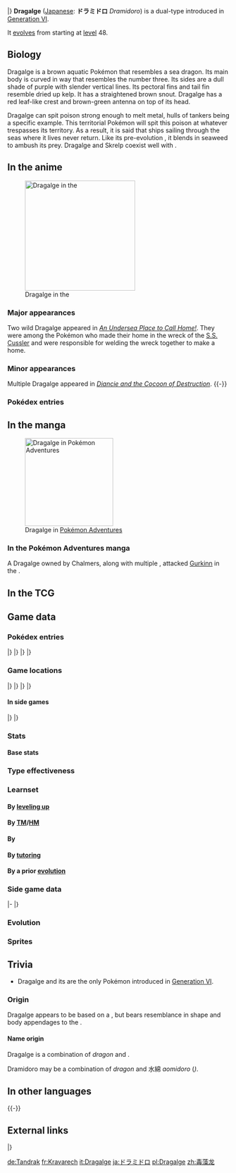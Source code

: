 {{PokémonPrevNext/Head|type=Poison|type2=Dragon}}
{{PokémonPrevNext/Pokémon|type=Poison|prevnum=690|prev=Skrelp|nextnum=692|next=Clauncher}}
|}
{{Pokémon Infobox
|name=Dragalge
|jname=ドラミドロ
|jtranslit=Doramidoro
|tmname=Dramidoro
|category=Mock Kelp
|typebox=1
|type1=Poison
|type2=Dragon
|abilityn=d
|ability1=Poison Point
|ability2=Poison Touch
|abilityd=Adaptability
|ndex=691
|karea=Coastal
|kdex=031
|height-ftin=5'11"
|height-m=1.8
|weight-lbs=179.7	
|weight-kg=81.5
|egggroupn=2
|egggroup1=Water 1
|egggroup2=Dragon
|gendercode=127
|eggcycles=20
|evtotal=2
|evsd=2
|expyield=173
|lv100exp=1,000,000
|color=Brown
|catchrate=55
|body=05
|pokefordex=dragalge
|generation=6
|friendship=70
}}
'''Dragalge''' ([[List of Japanese Pokémon names|Japanese]]: '''ドラミドロ''' ''Dramidoro'') is a dual-type {{2t|Poison|Dragon}} {{OBP|Pokémon|species}} introduced in [[Generation VI]].

It [[evolution|evolves]] from {{p|Skrelp}} starting at [[level]] 48.

==Biology==
Dragalge is a brown aquatic Pokémon that resembles a sea dragon. Its main body is curved in way that resembles the number three. Its sides are a dull shade of purple with slender vertical lines. Its pectoral fins and tail fin resemble dried up kelp. It has a straightened brown snout. Dragalge has a red leaf-like crest and brown-green antenna on top of its head.

Dragalge can spit poison strong enough to melt metal, hulls of tankers being a specific example. This territorial Pokémon will spit this poison at whatever trespasses its territory. As a result, it is said that ships sailing through the seas where it lives never return. Like its pre-evolution {{p|Skrelp}}, it blends in seaweed to ambush its prey. Dragalge and Skrelp coexist well with {{p|Dhelmise}}.

==In the anime==
[[File:Dragalge anime.png|thumb|250px|left|Dragalge in the {{pkmn|anime}}]]
===Major appearances===
Two wild Dragalge appeared in ''[[XY024|An Undersea Place to Call Home!]]''. They were among the Pokémon who made their home in the wreck of the [[S.S. Cussler]] and were responsible for welding the wreck together to make a home.

===Minor appearances===
Multiple Dragalge appeared in ''[[M17|Diancie and the Cocoon of Destruction]]''.
{{-}}
===Pokédex entries===
{{Animedexheader|Kalos}}
{{Animedexbody|XY024|Dragalge|Ash's Pokédex|Dragalge, the Mock Kelp Pokémon, and the evolved form of Skrelp. Dragalge look very much like drifting kelp when they're swimming with the current.}}
{{Animedexfooter/Pokémon|''XY''|Kalos}}

==In the manga==
[[File:Chalmers Adventures.png|thumb|right|200px|Dragalge in [[Pokémon Adventures]]]]
===In the Pokémon Adventures manga===
A Dragalge owned by {{tc|Team Flare Admin}} Chalmers, along with multiple {{p|Skrelp}}, attacked [[Gurkinn]] in the {{chap|X & Y}}.

==In the TCG==
{{main|Dragalge (TCG)}}

==Game data==
===Pokédex entries===
{{Dex/Header|type=poison|type2=dragon}}
{{Dex/NA|gen=VI}}
{{Dex/Gen|gen=VI}}
{{Dex/Entry1|v=X|t=FFF|entry=Their poison is strong enough to eat through the hull of a tanker, and they spit it indiscriminately at anything that enters their territory.}}
{{Dex/Entry1|v=Y|entry=Tales are told of ships that wander into seas where Dragalge live, never to return.}}
{{Dex/Entry1|v=Omega Ruby|t=FFF|entry=Their poison is strong enough to eat through the hull of a tanker, and they spit it indiscriminately at anything that enters their territory.}}
{{Dex/Entry1|v=Alpha Sapphire|t=FFF|entry=Tales are told of ships that wander into seas where Dragalge live, never to return.}}
|}
|}
{{Dex/Gen|gen=VII}}
{{Dex/Entry1|v=Ultra Sun|entry=This vicious Pokémon sprays a poisonous liquid on opponents that come near. For whatever reason, it gets along really well with Dhelmise.}}
{{Dex/Entry1|v=Ultra Moon|entry=It blends in with seaweed to ambush its prey and then takes them down with a poisonous liquid strong enough to melt metal.}}
|}
|}
{{Dex/Footer}}

===Game locations===
{{Availability/Header|type=poison|type2=dragon}}
{{Availability/NA|gen=VI}}
{{Availability/Gen|gen=VI}}
{{Availability/Entry1/None|1|v=X}}
{{Availability/Entry1|1|v=Y|area={{rt|8|Kalos}}, [[Ambrette Town]], [[Cyllage City]] ({{DL|Fishing|Super Rod}})}}
{{Availability/Entry1|1|v=Omega Ruby|t=FFF|area=[[Evolution|Evolve]] {{p|Skrelp}}}}
{{Availability/Entry1/None|1|v=Alpha Sapphire}}
|}
|}
{{Availability/Gen|gen=VII}}
{{Availability/Entry2/None|v=Sun|v2=Moon}}
{{Availability/Entry1/None|v=Ultra Sun}}
{{Availability/Entry1|v=Ultra Moon|area=[[Poni Breaker Coast]] ([[Ambush encounter]])}}
|}
|}
{{Availability/Footer}}

====In side games====
{{Availability/Header|type=Poison|type2=Dragon}}
{{Availability/NA|gen=VI}}
{{Availability/Gen|gen=VI}}
{{Availability/Entry1|1|v=Battle Trozei|color={{defense color}}|area=[[Mountain of Order#Stage 3|Mountain of Order: Stage 3]]}}
{{Availability/Entry1|1|v=Shuffle|color={{beauty color}}|area=[[Violeta Palace|Violeta Palace: Stage 370]]}}
{{Availability/Entry1|1|v=Rumble World|color={{fire color}}|area=[[Starlight Islands#Upside-Down Island|Starlight Islands: Upside-Down Island]] <small>(Center Boss, Back)</small>}}
|}
|}
{{Availability/Footer}}

===Stats===
====Base stats====
{{BaseStats
|type=Poison
|type2=Dragon
|HP=65
|Attack=75
|Defense=90
|SpAtk=97
|SpDef=123
|Speed=44}}

===Type effectiveness===
{{TypeEffectiveness
|type1=Poison
|type2=Dragon
|Normal=100
|Flying=100
|Fighting=50
|Ground=200
|Rock=100
|Bug=50
|Poison=50
|Ghost=100
|Steel=100
|Fire=50
|Grass=25
|Electric=50
|Psychic=200
|Water=50
|Ice=200
|Dragon=200
|Dark=100
|Fairy=100}}

===Learnset===
====By [[Level|leveling up]]====
{{learnlist/levelh/7|Dragalge|Poison|Dragon|6}}
{{learnlist/level7|1|Twister|Dragon|Special|40|100|20||'''}}
{{learnlist/level7|1|Dragon Tail|Dragon|Physical|60|90|10||'''}}
{{learnlist/level7|1|Tackle|Normal|Physical|40|100|35}}
{{learnlist/level7|1|Smokescreen|Normal|Status|&mdash;|100|20}}
{{learnlist/level7|1|Water Gun|Water|Special|40|100|25}}
{{learnlist/level7|1|Feint Attack|Dark|Physical|60|&mdash;|20}}
{{learnlist/level7|{{tt|Evo.|Learned upon evolving}}|Twister|Dragon|Special|40|100|20||'''}}
{{learnlist/level7|5|Feint Attack|Dark|Physical|60|&mdash;|20}}
{{learnlist/level7|9|Tail Whip|Normal|Status|&mdash;|100|30}}
{{learnlist/level7|12|Bubble|Water|Special|40|100|30}}
{{learnlist/level7|15|Acid|Poison|Special|40|100|30||'''}}
{{learnlist/level7|19|Camouflage|Normal|Status|&mdash;|&mdash;|20}}
{{learnlist/level7|23|Poison Tail|Poison|Physical|50|100|25||'''}}
{{learnlist/level7|25|Water Pulse|Water|Special|60|100|20}}
{{learnlist/level7|28|Double Team|Normal|Status|&mdash;|&mdash;|15}}
{{learnlist/level7|32|Toxic|Poison|Status|&mdash;|90|10}}
{{learnlist/level7|35|Aqua Tail|Water|Physical|90|90|10}}
{{learnlist/level7|38|Sludge Bomb|Poison|Special|90|100|10||'''}}
{{learnlist/level7|42|Hydro Pump|Water|Special|110|80|5}}
{{learnlist/level7|53|Dragon Pulse|Dragon|Special|85|100|10||'''}}
{{learnlist/level7|59|Dragon Tail|Dragon|Physical|60|90|10||'''}}
{{learnlist/levelf/7|Dragalge|Poison|Dragon|6}}

====By [[TM]]/[[HM]]====
{{learnlist/tmh/7|Dragalge|Poison|Dragon|6}}
{{learnlist/tm7|TM06|Toxic|Poison|Status|&mdash;|90|10}}
{{learnlist/tm7|TM07|Hail|Ice|Status|&mdash;|&mdash;|10}}
{{learnlist/tm7|TM09|Venoshock|Poison|Special|65|100|10||'''}}
{{learnlist/tm7|TM10|Hidden Power|Normal|Special|60|100|15}}
{{learnlist/tm7|TM15|Hyper Beam|Normal|Special|150|90|5}}
{{learnlist/tm7|TM17|Protect|Normal|Status|&mdash;|&mdash;|10}}
{{learnlist/tm7|TM18|Rain Dance|Water|Status|&mdash;|&mdash;|5}}
{{learnlist/tm7|TM21|Frustration|Normal|Physical|&mdash;|100|20}}
{{learnlist/tm7|TM24|Thunderbolt|Electric|Special|90|100|15}}
{{learnlist/tm7|TM25|Thunder|Electric|Special|110|70|10}}
{{learnlist/tm7|TM27|Return|Normal|Physical|&mdash;|100|20}}
{{learnlist/tm7|TM30|Shadow Ball|Ghost|Special|80|100|15}}
{{learnlist/tm7|TM32|Double Team|Normal|Status|&mdash;|&mdash;|15}}
{{learnlist/tm7|TM34|Sludge Wave|Poison|Special|95|100|10||'''}}
{{learnlist/tm7|TM36|Sludge Bomb|Poison|Special|90|100|10||'''}}
{{learnlist/tm7|TM42|Facade|Normal|Physical|70|100|20}}
{{learnlist/tm7|TM44|Rest|Psychic|Status|&mdash;|&mdash;|10}}
{{learnlist/tm7|TM45|Attract|Normal|Status|&mdash;|100|15}}
{{learnlist/tm7|TM48|Round|Normal|Special|60|100|15}}
{{learnlist/tm7|TM52|Focus Blast|Fighting|Special|120|70|5}}
{{learnlist/tm7|TM55|Scald|Water|Special|80|100|15}}
{{learnlist/tm7|TM68|Giga Impact|Normal|Physical|150|90|5}}
{{learnlist/tm7|TM82|Dragon Tail|Dragon|Physical|60|90|10||'''}}
{{learnlist/tm7|TM87|Swagger|Normal|Status|&mdash;|85|15}}
{{learnlist/tm7|TM88|Sleep Talk|Normal|Status|&mdash;|&mdash;|10}}
{{learnlist/tm7|TM90|Substitute|Normal|Status|&mdash;|&mdash;|10}}
{{learnlist/tm7|TM94|Surf|Water|Special|90|100|15}}
{{learnlist/tm7|TM98|Waterfall|Water|Physical|80|100|15}}
{{learnlist/tm7|TM100|Confide|Normal|Status|&mdash;|&mdash;|20}}
{{learnlist/tmf/7|Dragalge|Poison|Dragon|6}}

====By {{pkmn|breeding}}====
{{learnlist/breedh/7|Dragalge|Poison|Dragon|6}}
{{learnlist/breed7|{{MSP|422|Shellos}}|Acid Armor|Poison|Status|&mdash;|&mdash;|20|*}}
{{learnlist/breed7|{{MSP|023|Ekans}}{{MSP|024|Arbok}}{{MSP|194|Wooper}}{{MSP|195|Quagsire}}{{MSP|283|Surskit}}{{MSP|336|Seviper}}<br>{{MSP|658|Greninja}}|Haze|Ice|Status|&mdash;|&mdash;|30}}
{{learnlist/breed7|{{MSP|183|Marill}}{{MSP|184|Azumarill}}|Play Rough|Fairy|Physical|90|90|10}}
{{learnlist/breed7|{{MSP|747|Mareanie}}{{MSP|748|Toxapex}}|Toxic Spikes|Poison|Status|&mdash;|&mdash;|20}}
{{learnlist/breed7|{{MSP|336|Seviper}}{{MSP|747|Mareanie}}{{MSP|748|Toxapex}}{{MSP|757|Salandit}}|Venom Drench|Poison|Status|&mdash;|100|20}}
{{learnlist/breedf/7|Dragalge|Poison|Dragon|6}}

====By [[Move Tutor|tutoring]]====
{{learnlist/tutorh/7|Dragalge|Poison|Dragon|6}}
{{learnlist/tutor7|Aqua Tail|Water|Physical|90|90|10|||no|yes}}
{{learnlist/tutor7|Bounce|Flying|Physical|85|85|5|||no|yes}}
{{learnlist/tutor7|Draco Meteor|Dragon|Special|130|90|5||'''|yes|yes}}
{{learnlist/tutor7|Dragon Pulse|Dragon|Special|85|100|10||'''|no|yes}}
{{learnlist/tutor7|Gunk Shot|Poison|Physical|120|80|5||'''|no|yes}}
{{learnlist/tutor7|Icy Wind|Ice|Special|55|95|15|||no|yes}}
{{learnlist/tutor7|Iron Tail|Steel|Physical|100|75|15|||no|yes}}
{{learnlist/tutor7|Outrage|Dragon|Physical|120|100|10||'''|no|yes}}
{{learnlist/tutor7|Shock Wave|Electric|Special|60|—|20|||no|yes}}
{{learnlist/tutor7|Snore|Normal|Special|50|100|15|||no|yes}}
{{learnlist/tutor7|Water Pulse|Water|Special|60|100|20|||no|yes}}
{{learnlist/tutorf/7|Dragalge|Poison|Dragon|6}}

====By a prior [[evolution]]====
{{learnlist/prevoh/7|Dragalge|Poison|Dragon|6}}
{{learnlist/prevo7null}}
{{learnlist/prevof/7|Dragalge|Poison|Dragon|6}}

===Side game data===
{{Spindata/Head|type=Poison|type2=Dragon}}
{{Template:Spindata/Battle Trozei|col=6|type=Poison|ndex=691
|power=2
}}
|-
{{Spindata/Shuffle|col=6|type=Poison|ndex=691|num=533
|min=60
|max=105
|raisemaxlevel=5
|skill=Dragon Talon
|skilldesc=Sometimes increases damage.
}}
|}

===Evolution===
{{Evobox-2
|type1=poison
|type2=dragon
|pictype=art
|no1=690
|name1=Skrelp
|type1-1=Poison
|type2-1=Water
|evo1={{bag|Rare Candy}}<br>{{color2|000|Level|Level 48}}
|no2=691
|name2=Dragalge
|type1-2=Poison
|type2-2=Dragon}}

===Sprites===
{{Spritebox/Header|type=poison|type2=dragon}}
{{Spritebox/NA|gen=VI}}
{{Spritebox/6|ndex=691}}
{{Spritebox/7|ndex=691}}
{{Spritebox/Footer|691|Dragalge}}

==Trivia==
* Dragalge and its {{p|Skrelp|pre-evolution}} are the only {{type|Poison}} Pokémon introduced in [[Generation VI]].

===Origin===
Dragalge appears to be based on a {{wp|leafy seadragon}}, but bears resemblance in shape and body appendages to the {{wp|Phyllopteryx|weedy seadragon}}.

====Name origin====
Dragalge is a combination of ''dragon'' and ''{{wp|algae}}''.

Dramidoro may be a combination of ''dragon'' and 水綿 ''aomidoro'' (''{{wp|Spirogyra}})''.

==In other languages==
{{Other languages|type=poison|type2=dragon
|ja=ドラミドロ ''Dramidoro''|jameaning=From ''dragon'' and {{tt|水綿 ''aomidoro'' |Spirogyra}}
|fr=Kravarech|frmeaning=From ''{{wp|Kraken}}'' and ''{{tt|varech|kelp}}
|es=Dragalge|esmeaning=Same as English name
|de=Tandrak|demeaning=From ''{{tt|Tang|seaweed}}'' and ''{{tt|Drache|dragon}}''
|it=Dragalge|itmeaning=Same as English name
|ko=드래캄 ''Deuraekam''|komeaning=From ''dragon'' and {{tt|해캄 ''haekam''|Spirogyra}}
|zh_cmn=毒拉蜜妮 ''Dúlāmìnī''|zh_cmnmeaning=Partial transliteration of its Japanese name. Contains {{tt|毒 ''dú''|poison}} and {{tt|泥 ''nī''|mud}}
|zh_yue=毒拉蜜妮 ''Duhklāmahtnèih''|zh_yuemeaning=Partial transliteration of its Japanese name. Contains {{tt|毒 ''duhk''|poison}} and {{tt|泥 ''neih''|mud}}
|hi=ड्रागलग ''Dragalge''|himeaning=Transcription of English name
|ru=Драгалдж ''Dragaldzh''|rumeaning=Transcription of English name
}}
{{-}}

==External links==

{{PokémonPrevNext/Head|type=Poison|type2=Dragon}}
{{PokémonPrevNext/Pokémon|type=Poison|prevnum=690|prev=Skrelp|nextnum=692|next=Clauncher}}
|}
{{Project Pokédex notice}}

[[de:Tandrak]]
[[fr:Kravarech]]
[[it:Dragalge]]
[[ja:ドラミドロ]]
[[pl:Dragalge]]
[[zh:毒藻龙]]